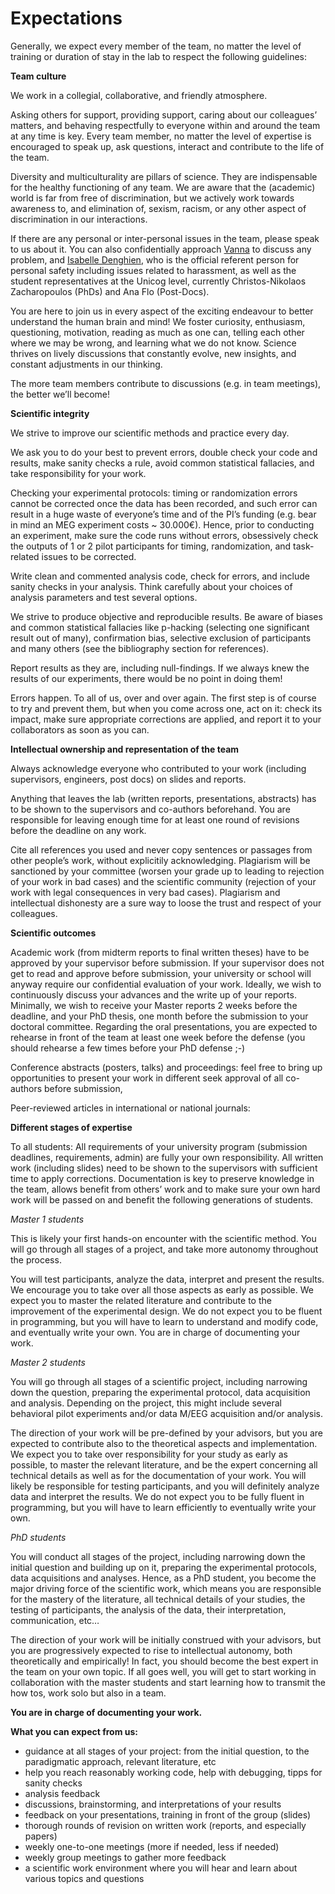 # Expectations

Generally, we expect every member of the team, no matter the level of training or duration of stay in the lab to respect the following guidelines:

**Team culture**

We work in a collegial, collaborative, and friendly atmosphere.

Asking others for support, providing support, caring about our colleagues’ matters, and behaving respectfully to everyone within and around the team at any time is key. Every team member, no matter the level of expertise is encouraged to speak up, ask questions, interact and contribute to the life of the team.

Diversity and multiculturality are pillars of science. They are indispensable for the healthy functioning of any team. We are aware that the (academic) world is far from free of discrimination, but we actively work towards awareness to, and elimination of, sexism, racism, or any other aspect of discrimination in our interactions. 

If there are any personal or inter-personal issues in the team, please speak to us about it. You can also confidentially approach [Vanna](giovanna.santoro@cea.fr) to discuss any problem, and [Isabelle Denghien](isabelle.denghien@cea.fr), who is the official referent person for personal safety including issues related to harassment, as well as the student representatives at the Unicog level, currently Christos-Nikolaos Zacharopoulos (PhDs) and Ana Flo (Post-Docs). 

You are here to join us in every aspect of the exciting endeavour to better understand the human brain and mind! We foster curiosity, enthusiasm, questioning, motivation, reading as much as one can, telling each other where we may be wrong, and learning what we do not know. Science thrives on lively discussions that constantly evolve, new insights, and constant adjustments in our thinking. 

The more team members contribute to  discussions (e.g. in team meetings), the better we'll become! 


**Scientific integrity**

We strive to improve our scientific methods and practice every day.

We ask you to do your best to prevent errors, double check your code and results, make sanity checks a rule, avoid common statistical fallacies, and take responsibility for your work. 

Checking your experimental protocols: timing or randomization errors cannot be corrected once the data has been recorded, and such error can result in a huge waste of everyone's time and of the PI's funding (e.g. bear in mind an MEG experiment costs ~ 30.000€). Hence, prior to conducting an experiment, make sure the code runs without errors, obsessively check the outputs of 1 or 2 pilot participants for timing, randomization, and task-related issues to be corrected.

Write clean and commented analysis code, check for errors, and include sanity checks in your analysis. Think carefully about your choices of analysis parameters and test several options. 

We strive to produce objective and reproducible results. Be aware of biases and common statistical fallacies like p-hacking (selecting one significant result out of many), confirmation bias, selective exclusion of participants and many others (see the bibliography section for references). 

Report results as they are, including null-findings. If we always knew the results of our experiments, there would be no point in doing them!

Errors happen. To all of us, over and over again. The first step is of course to try and prevent them, but when you come across one, act on it: check its impact, make sure appropriate corrections are applied, and report it to your collaborators as soon as you can.  


**Intellectual ownership and representation of the team**

Always acknowledge everyone who contributed to your work (including supervisors, engineers, post docs) on slides and reports. 

Anything that leaves the lab (written reports, presentations, abstracts) has to be shown to the supervisors and co-authors beforehand. You are responsible for leaving enough time for at least one round of revisions before the deadline on any work.

Cite all references you used and never copy sentences or passages from other people’s work, without explicitily acknowledging. Plagiarism will be sanctioned by your committee (worsen your grade up to leading to rejection of your work in bad cases) and the scientific community (rejection of your work with legal consequences in very bad cases). Plagiarism and intellectual dishonesty are a sure way to loose the trust and respect of your colleagues.


**Scientific outcomes**

Academic work (from midterm reports to final written theses) have to be approved by your supervisor before submission. If your supervisor does not get to read and approve before submission, your university or school will anyway require our confidential evaluation of your work. Ideally, we wish to continuously discuss your advances and the write up of your reports. Minimally, we wish to receive your Master reports 2 weeks before the deadline, and your PhD thesis, one month before the submission to your doctoral committee. Regarding the oral presentations, you are expected to rehearse in front of the team at least one week before the defense (you should rehearse a few times before your PhD defense ;-)

Conference abstracts (posters, talks) and proceedings: feel free to bring up opportunities to present your work in different  seek approval of all co-authors before submission, 

Peer-reviewed articles in international or national journals:


**Different stages of expertise**

To all students: 
All requirements of your university program (submission deadlines, requirements, admin) are fully your own responsibility.
All written work (including slides) need to be shown to the supervisors with sufficient time to apply corrections.
Documentation is key to preserve knowledge in the team, allows benefit from others' work and to make sure your own hard work will be passed on and benefit the following generations of students. 


*Master 1 students* 

This is likely your first hands-on encounter with the scientific method. You will go through all stages of a project, and take more autonomy throughout the process. 

You will test participants, analyze the data, interpret and present the results. 
We encourage you to take over all those aspects as early as possible. 
We expect you to master the related literature and contribute to the improvement of the experimental design. 
We do not expect you to be fluent in programming, but you will have to learn to understand and modify code, and eventually write your own. You are in charge of documenting your work. 


*Master 2 students* 

You will go through all stages of a scientific project, including narrowing down the question, preparing the experimental protocol, data acquisition and analysis. 
Depending on the project, this might include several behavioral pilot experiments and/or data M/EEG acquisition and/or analysis. 

The direction of your work will be pre-defined by your advisors, but you are expected to contribute also to the theoretical aspects and implementation.
We expect you to take over responsibility for your study as early as possible, 
to master the relevant literature, and be the expert concerning all technical details as well as for the documentation of your work. You will likely be responsible for testing participants, and you will definitely analyze data and interpret the results. 
We do not expect you to be fully fluent in programming, but you will have to learn efficiently to eventually write your own. 


*PhD students* 

You will conduct all stages of the project, including narrowing down the initial question and building up on it, preparing the experimental protocols, data acquisitions and analyses. Hence, as a PhD student, you become the major driving force of the scientific work, which means you are responsible for the mastery of the literature, all technical details of your studies, the testing of participants, the analysis of the data, their interpretation, communication, etc... 

The direction of your work will be initially construed with your advisors, but you are progressively expected to rise to intellectual autonomy, both theoretically and empirically! In fact, you should become the best expert in the team on your own topic. If all goes well, you will get to start working in collaboration with the master students and start learning how to transmit the how tos, work solo but also in a team. 

__You are in charge of documenting your work.__


**What you can expect from us:**

- guidance at all stages of your project: from the initial question, to the paradigmatic approach, relevant literature, etc
- help you reach reasonably working code, help with debugging, tipps for sanity checks
- analysis feedback
- discussions, brainstorming, and interpretations of your results
- feedback on your presentations, training in front of the group (slides)
- thorough rounds of revision on written work (reports, and especially papers)
- weekly one-to-one meetings (more if needed, less if needed)
- weekly group meetings to gather more feedback
- a scientific work environment where you will hear and learn about various topics and questions
